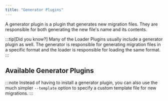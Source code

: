 ```yaml
---
title: "Generator Plugins"
---
```



A generator plugin is a plugin that generates new migration files.
They are responsible for both generating the new file's name and its contents.

:::tip[Did you know?]
Many of the <Link href="/plugins/loaders/">Loader Plugins</Link> usually include a generator plugin as well.
The generator is responsible for generating migration files in a specific format and the loader is responsible for loading the same format.
:::

## Available Generator Plugins

<CardGrid>
  <LinkCard title="JavaScript generator" href="js/" description="A generator that generates .js migration files (using ESM and default export)" />
  <LinkCard title="MySQL generator" href="mysql/" description="A generator that generates .sql migration files" />
</CardGrid>

:::note
Instead of having to install a generator plugin, you can also use the much simpler <Link href="/commands/new/#-t---template-path">`--template`</Link> option to specify a custom template file for new migrations.
:::
